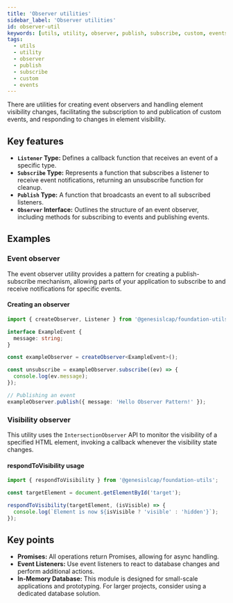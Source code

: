 ```yaml
---
title: 'Observer utilities'
sidebar_label: 'Observer utilities'
id: observer-util
keywords: [utils, utility, observer, publish, subscribe, custom, events]
tags:
  - utils
  - utility
  - observer
  - publish
  - subscribe
  - custom
  - events
---
```


There are utilities for creating event observers and handling element visibility changes, facilitating the subscription to and publication of custom events, and responding to changes in element visibility.

## Key features

- **`Listener` Type:** Defines a callback function that receives an event of a specific type.
- **`Subscribe` Type:** Represents a function that subscribes a listener to receive event notifications, returning an unsubscribe function for cleanup.
- **`Publish` Type:** A function that broadcasts an event to all subscribed listeners.
- **`Observer` Interface:** Outlines the structure of an event observer, including methods for subscribing to events and publishing events.

## Examples

### Event observer

The event observer utility provides a pattern for creating a publish-subscribe mechanism, allowing parts of your application to subscribe to and receive notifications for specific events.

#### Creating an observer

```typescript
import { createObserver, Listener } from '@genesislcap/foundation-utils';

interface ExampleEvent {
  message: string;
}

const exampleObserver = createObserver<ExampleEvent>();

const unsubscribe = exampleObserver.subscribe((ev) => {
  console.log(ev.message);
});

// Publishing an event
exampleObserver.publish({ message: 'Hello Observer Pattern!' });
```

### Visibility observer

This utility uses the `IntersectionObserver` API to monitor the visibility of a specified HTML element, invoking a callback whenever the visibility state changes.

#### respondToVisibility usage

```typescript
import { respondToVisibility } from '@genesislcap/foundation-utils';

const targetElement = document.getElementById('target');

respondToVisibility(targetElement, (isVisible) => {
  console.log(`Element is now ${isVisible ? 'visible' : 'hidden'}`);
});
```

## Key points

- **Promises:** All operations return Promises, allowing for async handling.
- **Event Listeners:** Use event listeners to react to database changes and perform additional actions.
- **In-Memory Database:** This module is designed for small-scale applications and prototyping. For larger projects, consider using a dedicated database solution.
